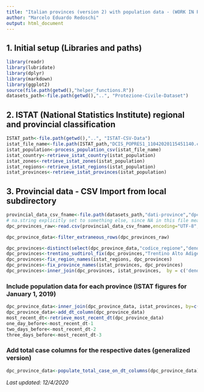```yaml
---
title: "Italian provinces (version 2) with population data - (WORK IN PROGRESS)"
author: "Marcelo Eduardo Redoschi"
output: html_document
---
```


## 1. Initial setup (Libraries and paths)

```r
library(readr)
library(lubridate)
library(dplyr)
library(markdown)
library(ggplot2)
source(file.path(getwd(),"helper_functions.R"))
datasets_path<-file.path(getwd(),"..", "Protezione-Civile-Dataset") 
```

## 2. ISTAT (National Statistics Institute) regional and provincial classification
```r
ISTAT_path<-file.path(getwd(),"..", "ISTAT-CSV-Data") 
istat_file_name<-file.path(ISTAT_path,"DCIS_POPRES1_11042020115451140.csv")
istat_population<-process_population_csv(istat_file_name)
istat_country<-retrieve_istat_country(istat_population)
istat_zones<-retrieve_istat_zones(istat_population)
istat_regions<-retrieve_istat_regions(istat_population)
istat_provinces<-retrieve_istat_provinces(istat_population) 
```

## 3. Provincial data - CSV Import from local subdirectory

```r
provincial_data_csv_fname<-file.path(datasets_path,"dati-province","dpc-covid19-ita-province.csv")
# na.string explicitly set to something else, since NA in this file means the Naples province abbreviation!
dpc_provinces_raw<-read.csv(provincial_data_csv_fname,encoding="UTF-8", na.strings="undefined") 

dpc_province_data<-filter_extraneous_rows(dpc_provinces_raw)
```

```r
dpc_provinces<-distinct(select(dpc_province_data,"codice_regione","denominazione_regione","codice_provincia","denominazione_provincia","sigla_provincia","lat","long"))
dpc_provinces<-trentino_sudtirol_fix(dpc_provinces,"Trentino Alto Adige / Südtirol")
dpc_provinces<-fix_region_names(istat_regions, dpc_provinces)
dpc_provinces<-fix_province_names(istat_provinces, dpc_provinces)
dpc_provinces<-inner_join(dpc_provinces, istat_provinces,  by = c('denominazione_provincia'='province_name'))
```
### Include population data for each province (ISTAT figures for January 1, 2019)
```r
dpc_province_data<-inner_join(dpc_province_data, istat_provinces, by=c('denominazione_provincia'='province_name'))
dpc_province_data<-add_dt_column(dpc_province_data)
most_recent_dt<-retrieve_most_recent_dt(dpc_province_data)
one_day_before<-most_recent_dt-1
two_days_before<-most_recent_dt-2
three_days_before<-most_recent_dt-3
```

### Add total case columns for the respective dates (generalized version) 
```r
dpc_province_data<-populate_total_case_on_dt_columns(dpc_province_data)
```

*Last updated: 12/4/2020*
